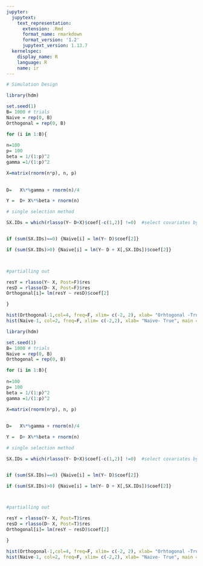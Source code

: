 ```yaml
---
jupyter:
  jupytext:
    text_representation:
      extension: .Rmd
      format_name: rmarkdown
      format_version: '1.2'
      jupytext_version: 1.13.7
  kernelspec:
    display_name: R
    language: R
    name: ir
---
```


```r
# Simulation Design

library(hdm)

set.seed(1)
B= 1000 # trials
Naive = rep(0, B)
Orthogonal = rep(0, B)

for (i in 1:B){
    
n=100
p= 100
beta = 1/(1:p)^2
gamma =1/(1:p)^2

X=matrix(rnorm(n*p), n, p)
    
    
D=   X%*%gamma + rnorm(n)/4

Y =  D+ X%*%beta + rnorm(n)

# single selection method

SX.IDs = which(rlasso(Y~ D+X)$coef[-c(1,2)] !=0)  #select covariates by Lasso


if (sum(SX.IDs)==0) {Naive[i] = lm(Y~ D)$coef[2]}

if (sum(SX.IDs)>0) {Naive[i] = lm(Y~ D + X[,SX.IDs])$coef[2]}



#partialling out

resY = rlasso(Y~ X, Post=F)$res
resD = rlasso(D~ X, Post=F)$res
Orthogonal[i]= lm(resY ~ resD)$coef[2]

}

```

```r
hist(Orthogonal-1,col=4, freq=F, xlim= c(-2, 2), xlab= "Orhtogonal -True ", main="Orthogonal")
hist(Naive-1, col=2, freq=F, xlim= c(-2,2), xlab= "Naive- True", main = "Naive")

```

```r
library(hdm)

set.seed(1)
B= 1000 # trials 
Naive = rep(0, B)
Orthogonal = rep(0, B)

for (i in 1:B){
    
n=100
p= 100
beta = 1/(1:p)^2
gamma =1/(1:p)^2

X=matrix(rnorm(n*p), n, p)
    
    
D=   X%*%gamma + rnorm(n)/4

Y =  D+ X%*%beta + rnorm(n)

# single selection method

SX.IDs = which(rlasso(Y~ D+X)$coef[-c(1,2)] !=0)  #select covariates by Lasso


if (sum(SX.IDs)==0) {Naive[i] = lm(Y~ D)$coef[2]}

if (sum(SX.IDs)>0) {Naive[i] = lm(Y~ D + X[,SX.IDs])$coef[2]}



#partialling out

resY = rlasso(Y~ X, Post=T)$res
resD = rlasso(D~ X, Post=T)$res
Orthogonal[i]= lm(resY ~ resD)$coef[2]

}

```

```r
hist(Orthogonal-1,col=4, freq=F, xlim= c(-2, 2), xlab= "Orhtogonal -True ", main="Orthogonal")
hist(Naive-1, col=2, freq=F, xlim= c(-2,2), xlab= "Naive- True", main = "Naive")

```

